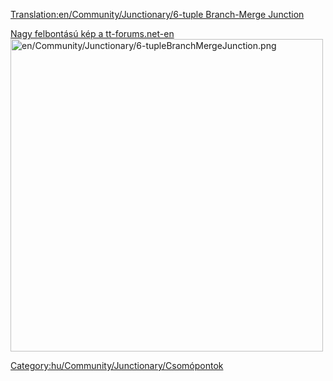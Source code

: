 [[Translation:en/Community/Junctionary/6-tuple Branch-Merge Junction]]

{{hu/Community/Junctionary/Csomópontmenü}}
[http://www.tt-forums.net/download/file.php?id=166665 Nagy felbontású kép a tt-forums.net-en]
[[File:en/Community/Junctionary/6-tupleBranchMergeJunction.png|thumb|center|500px]]

[[Category:hu/Community/Junctionary/Csomópontok]]